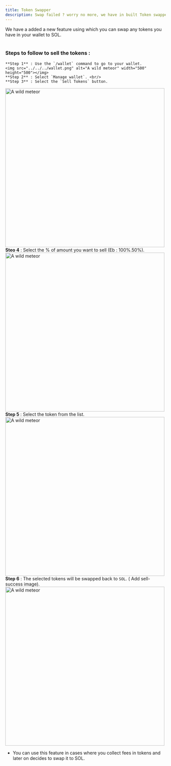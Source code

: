 ```yaml
---
title: Token Swapper
description: Swap failed ? worry no more, we have in built Token swapper to swap tokens to SOL. ☄️
---
```


We have a added a new feature using which you can swap any tokens you have in your wallet to SOL. <br/><br/>

### Steps to follow to sell the tokens :
    **Step 1** : Use the `/wallet` command to go to your wallet.
    <img src="../../../wallet.png" alt="A wild meteor" width="500" height="500"></img>
    **Step 2** : Select `Manage wallet`. <br/>
    **Step 3** : Select the `Sell Tokens` button.
<img src="../../../sell-token.png" alt="A wild meteor" width="500" height="500"></img>
    **Steo 4** : Select the % of amount you want to sell (Eb : 100%.50%).<br/>
    <img src="../../../select-percentage.png" alt="A wild meteor" width="500" height="500"></img>
    **Step 5** : Select the token from the list. <br/>
    <img src="../../../select-token.png" alt="A wild meteor" width="500" height="500"></img>
    **Step 6** : The selected tokens will be swapped back to `SOL`. ( Add sell-success image).
<img src="../../../sell-success.png" alt="A wild meteor" width="500" height="500"></img>

- You can use this feature in cases where you collect fees in tokens and later on decides to swap it to SOL.

 